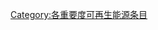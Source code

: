 {{catmore1|[[Wikipedia:可再生能源专题|Wikipedia:可再生能源专题]]}}
{{Articles by Importance|topic=可再生能源|project=可再生能源|format=toc}}

[[Category:各重要度可再生能源条目|Category:各重要度可再生能源条目]]